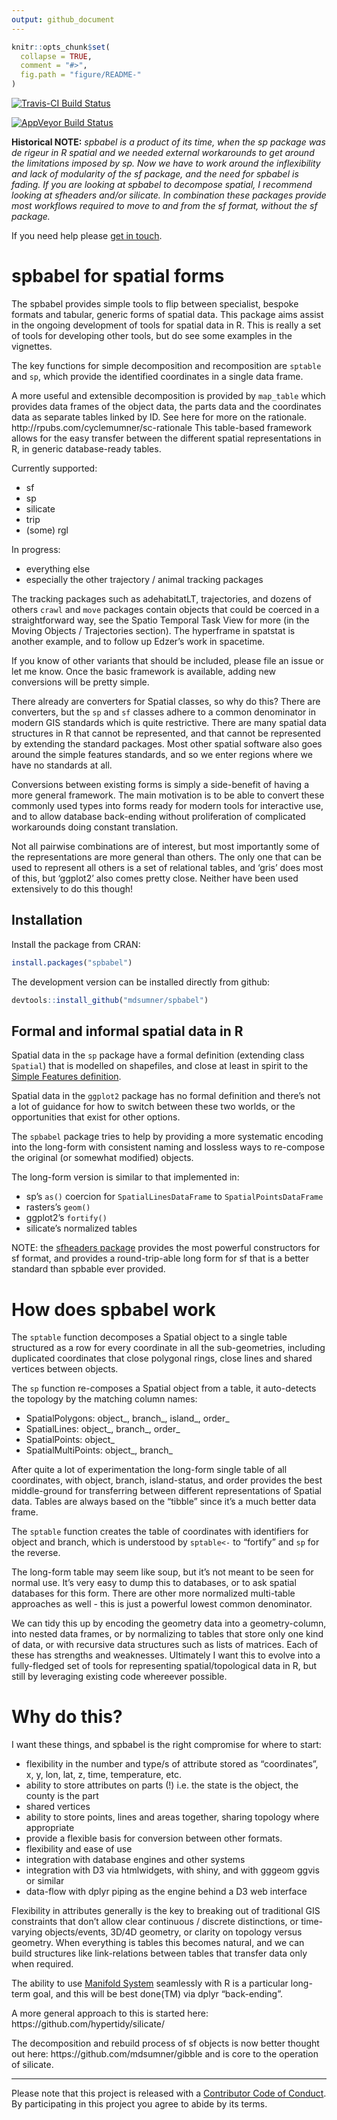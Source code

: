 ```yaml
---
output: github_document
---
```


<!-- README.md is generated from README.Rmd. Please edit that file -->


```r
knitr::opts_chunk$set(
  collapse = TRUE,
  comment = "#>",
  fig.path = "figure/README-"
)
```


[![Travis-CI Build Status](https://travis-ci.org/mdsumner/spbabel.svg?branch=master)](https://travis-ci.org/mdsumner/spbabel)

[![AppVeyor Build Status](https://ci.appveyor.com/api/projects/status/github/mdsumner/spbabel?branch=master&svg=true)](https://ci.appveyor.com/project/mdsumner/spbabel)




**Historical NOTE:** *spbabel is a product of its time, when the sp package was de rigeur in R spatial and we needed external workarounds to get around the limitations imposed by sp. Now we have to work around the inflexibility and lack of modularity of the sf package, and the need for spbabel is fading. If you are looking at spbabel to decompose spatial, I recommend looking at sfheaders and/or silicate. In combination these packages provide most workflows required to move to and from the sf format, without the sf package.* 

If you need help please [get in touch](https://github.com/hypertidy/silicate/). 

# spbabel for spatial forms

The spbabel provides simple tools to flip between specialist, bespoke formats and tabular, generic forms of spatial data. This package aims assist in the ongoing development of tools for spatial data in R. This is really a set of tools for developing other tools, but do see some examples in the vignettes.

The key functions for simple decomposition and recomposition are `sptable` and `sp`, which provide the identified coordinates in a single data frame. 

A more useful and extensible decomposition is provided by `map_table` which provides data frames of the object data, 
the parts data and the coordinates data as separate tables linked by ID. See here for more on the rationale. http://rpubs.com/cyclemumner/sc-rationale This table-based framework allows for the easy transfer between the different spatial representations in R, in generic database-ready tables. 

Currently supported:

* sf
* sp 
* silicate
* trip
* (some) rgl

In progress: 

* everything else
* especially the other trajectory / animal tracking packages

The tracking packages such as adehabitatLT, trajectories, and dozens of others
`crawl` and `move` packages contain objects that  could be coerced in a straightforward way, see the Spatio Temporal Task View for more (in the Moving Objects / Trajectories section). The hyperframe in spatstat is another example, and to follow up Edzer's work in spacetime. 

If you know of other variants that should be included, please file an issue or let me know.  Once the basic framework is available, adding new conversions will be pretty simple. 

There already are converters for Spatial classes, so why do this? There are converters, but the `sp` and `sf` classes adhere to a common denominator in modern GIS standards which is quite restrictive. There are many spatial data structures in R that cannot be represented, and that cannot be represented by extending the standard packages. Most other spatial software also goes around the simple features standards, and so we enter regions where we have no standards at all. 

Conversions between existing forms is simply a side-benefit of having a more general framework. The main motivation is to be able to convert these commonly used types into forms ready for modern tools for interactive use, and to allow database back-ending without proliferation of complicated workarounds doing constant translation. 

Not all pairwise combinations are of interest, but most importantly some of the representations are more general than others. The only one that can be used to represent all others is a set of relational tables, and 'gris' does most of this, but 'ggplot2' also comes pretty close. Neither have been used extensively to do this though!



## Installation

Install the package from CRAN: 

```r
install.packages("spbabel")
```

The development version can be installed directly from github: 

```r
devtools::install_github("mdsumner/spbabel")
```

## Formal and informal spatial data in R

Spatial data in the `sp` package have a formal definition  (extending class `Spatial`) that is modelled on shapefiles, and close at least in spirit to the [Simple Features definition](https://github.com/r-spatial/sf).

Spatial data in the `ggplot2` package has no formal definition and there's not a lot of guidance for how to switch between these two worlds, or the opportunities that exist for other options. 

The `spbabel` package tries to help by providing a more systematic encoding into the long-form with consistent naming and lossless ways to re-compose the original (or somewhat modified) objects. 

The long-form version is similar to that implemented in: 

* sp's `as()` coercion for  `SpatialLinesDataFrame` to `SpatialPointsDataFrame`
* rasters's `geom()`
* ggplot2's `fortify()`
* silicate's normalized tables
 
 
 NOTE: the [sfheaders package](https://CRAN.r-project.org/package=sfheaders) provides the most powerful constructors for sf format, and provides a round-trip-able long form for sf that is a better standard than spbable ever provided. 
 
 
# How does spbabel work

The `sptable` function decomposes a Spatial object to a single table structured as a row for every coordinate in all the sub-geometries, including duplicated coordinates that close polygonal rings, close lines and shared vertices between objects. 

The `sp` function re-composes a Spatial object from a table, it auto-detects the topology by the matching column names: 

* SpatialPolygons: object_, branch_, island_, order_
* SpatialLines: object_, branch_, order_
* SpatialPoints: object_
* SpatialMultiPoints: object_, branch_

After quite a lot of experimentation the long-form single table of all coordinates, with object, branch, island-status, and order provides the best middle-ground for transferring between different representations of Spatial data. Tables are always based on the "tibble" since it's a much better data frame. 

The `sptable` function creates the table of coordinates with identifiers for object and branch, which is understood by `sptable<-` to "fortify" and `sp` for the reverse. 

The long-form table may seem like soup, but it's not meant to be seen for normal use. It's very easy to dump this to databases, or to ask spatial databases for this form.  There are other more normalized multi-table approaches as well - this is just a powerful lowest common denominator. 

We can tidy this up by encoding the geometry data into a geometry-column, into nested data frames,  or by normalizing to tables that store only one kind of data, or with recursive data structures such as lists of matrices. Each of these has strengths and weaknesses. Ultimately I want this to evolve into a fully-fledged set of tools for representing spatial/topological data in R, but still by leveraging existing code whereever possible. 


# Why do this? 

I want these things, and spbabel is the right compromise for where to start: 

* flexibility in the number and type/s of attribute stored as "coordinates", x, y, lon, lat, z, time, temperature, etc.
* ability to store attributes on parts (!) i.e. the state is the object, the county is the part
* shared vertices
* ability to store points, lines and areas together, sharing topology where appropriate
* provide a flexible basis for conversion between other formats.
* flexibility and ease of use
* integration with database engines and other systems
* integration with D3 via htmlwidgets, with shiny, and with gggeom ggvis or similar
* data-flow with dplyr piping as the engine behind a D3 web interface

Flexibility in attributes generally is the key to breaking out of traditional GIS constraints that don't allow clear continuous / discrete distinctions, or time-varying objects/events, 3D/4D geometry, or clarity on topology versus geometry. When everything is tables this becomes natural, and we can build structures like link-relations between tables that transfer data only when required. 

The ability to use [Manifold System](http://www.georeference.org/doc/manifold.htm) seamlessly with R is a particular long-term goal, and this will be best done(TM) via dplyr "back-ending". 


A more general approach to this is started here: https://github.com/hypertidy/silicate/

The decomposition and rebuild process of sf objects is now better thought out here: https://github.com/mdsumner/gibble and is core to the operation of silicate. 

--- 

Please note that this project is released with a [Contributor Code of Conduct](https://github.com/mdsumner/spbabel/blob/master/CONDUCT.md). By participating in this project you agree to abide by its terms.
